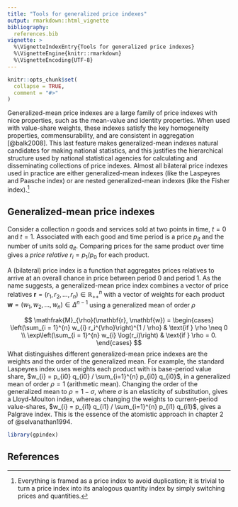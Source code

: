 ```yaml
---
title: "Tools for generalized price indexes"
output: rmarkdown::html_vignette
bibliography:
  references.bib
vignette: >
  %\VignetteIndexEntry{Tools for generalized price indexes}
  %\VignetteEngine{knitr::rmarkdown}
  %\VignetteEncoding{UTF-8}
---
```


```r
knitr::opts_chunk$set(
  collapse = TRUE,
  comment = "#>"
)
```

Generalized-mean price indexes are a large family of price indexes with nice properties, such as the mean-value and identity properties. When used with value-share weights, these indexes satisfy the key homogeneity properties, commensurability, and are consistent in aggregation [@balk2008]. This last feature makes generalized-mean indexes natural candidates for making national statistics, and this justifies the hierarchical structure used by national statistical agencies for calculating and disseminating collections of price indexes. Almost all bilateral price indexes used in practice are either generalized-mean indexes (like the Laspeyres and Paasche index) or are nested generalized-mean indexes (like the Fisher index).^[Everything is framed as a price index to avoid duplication; it is trivial to turn a price index into its analogous quantity index by simply switching prices and quantities.]

## Generalized-mean price indexes

Consider a collection $n$ goods and services sold at two points in time, $t = 0$ and $t = 1$. Associated with each good and time period is a price $p_{it}$ and the number of units sold $q_{it}$. Comparing prices for the same product over time gives a *price relative* $r_{i} = p_{1} / p_{0}$ for each product.

A (bilateral) price index is a function that aggregates prices relatives to arrive at an overall chance in price between period 0 and period 1. As the name suggests, a generalized-mean price index combines a vector of price relatives $\mathbf{r} = (r_{1}, r_{2}, \ldots, r_{n}) \in \mathbb{R}^{n}_{++}$ with a vector of weights for each product $\mathbf{w} = (w_{1}, w_{2}, \ldots, w_{n}) \in \Delta^{n - 1}$ using a generalized mean of order $\rho$

$$
\mathfrak{M}_{\rho}(\mathbf{r}, \mathbf{w}) = 
\begin{cases}
\left(\sum_{i = 1}^{n} w_{i} r_i^{\rho}\right)^{1 / \rho} & \text{if } \rho \neq 0 \\
\exp\left(\sum_{i = 1}^{n} w_{i} \log(r_i)\right) & \text{if } \rho = 0.
\end{cases}
$$
What distinguishes different generalized-mean price indexes are the weights and the order of the generalized mean. For example, the standard Laspeyres index uses weights each product with is base-period value share, $w_{i} = p_{i0} q_{i0} / \sum_{i=1}^{n} p_{i0} q_{i0}$, in a generalized mean of order $\rho = 1$ (arithmetic mean). Changing the order of the generalized mean to $\rho = 1 - \sigma$, where $\sigma$ is an elasticity of substitution, gives a Lloyd-Moulton index, whereas changing the weights to current-period value-shares, $w_{i} = p_{i1} q_{i1} / \sum_{i=1}^{n} p_{i1} q_{i1}$, gives a Palgrave index. This is the essence of the atomistic approach in chapter 2 of @selvanathan1994.

```r
library(gpindex)
```

## References
